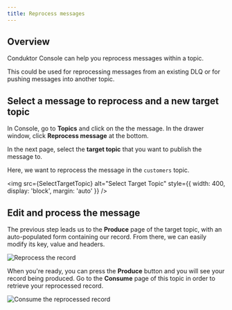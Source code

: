 ```yaml
---
title: Reprocess messages
---
```


## Overview

Conduktor Console can help you reprocess messages within a topic.

This could be used for reprocessing messages from an existing DLQ or for pushing messages into another topic.

## Select a message to reprocess and a new target topic

In Console, go to **Topics** and click on the the message. In the drawer window, click **Reprocess message** at the bottom. 

In the next page, select the **target topic** that you want to publish the message to.

Here, we want to reprocess the message in the `customers` topic.


<img src={SelectTargetTopic} alt="Select Target Topic" style={{ width: 400, display: 'block', margin: 'auto' }} />

## Edit and process the message

The previous step leads us to the **Produce** page of the target topic, with an auto-populated form containing our record. From there, we can easily modify its key, value and headers.

![Reprocess the record](/images/reprocess-record.png)

When you're ready, you can press the **Produce** button and you will see your record being produced. Go to the **Consume** page of this topic in order to retrieve your reprocessed record.

![Consume the reprocessed record](/images/consume-reprocess-record.png)
